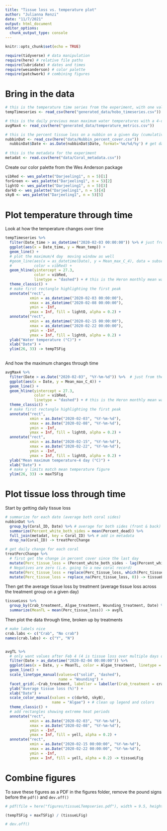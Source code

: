 ```yaml
---
title: "Tissue loss vs. temperature plot"
author: "Julianna Renzi"
date: "11/7/2021"
output: html_document
editor_options: 
  chunk_output_type: console
---
```


```r
knitr::opts_chunk$set(echo = TRUE)

require(tidyverse) # data manipulation
require(here) # relative file paths
require(lubridate) # dates and times
require(wesanderson) # color palette
require(patchwork) # combining figures
```

# Bring in the data

```r
# this is the temperature time series from the experiment, with one value per date/time (averaged across HOBO loggers, with a value per few minutes)
tempTimeseries <- read_csv(here("generated_data/hobo_timeseries.csv"))

# this is the daily previous mean maximum water temperatures with a 4-day window
avgMax4 <- read_csv(here("generated_data/temperature_metrics.csv"))

# this is the percent tissue loss on a nubbin on a given day (cumulative, taken from photos)
nubbinDat <- read_csv(here("data/Nubbin_percent_cover.csv"))
  nubbinDat$Date <- as.Date(nubbinDat$Date, format='%m/%d/%y') # get dates in datetime format
  
# this is the metadata for the experiment
metadat <- read.csv(here("data/Coral_metadata.csv")) 
```

Create our color palette from the Wes Anderson package

```r
vibRed <- wes_palette("Darjeeling1", n = 5)[1]
forGreen <- wes_palette("Darjeeling1", n = 5)[2]
lightO <- wes_palette("Darjeeling1", n = 5)[3]
darkO <- wes_palette("Darjeeling1", n = 5)[4]
skyB <- wes_palette("Darjeeling1", n = 5)[5]

```


# Plot temperature through time

Look at how the temperature changes over time

```r
tempTimeseries %>% 
  filter(Date_time > as_datetime("2020-02-03 00:00:00")) %>% # just from the start of the tissue loss data
  ggplot(aes(x = Date_time, y = Mean_temp)) +
  geom_line() +
  # plot the maximum/4 day  moving window as well
  #geom_line(aes(x = as_datetime(Date), y = Mean_max_C_4), data = subset(avgMax4, Date > as_datetime("2020-02-03")), 
  #          color = vibRed) +
  geom_hline(yintercept = 27.3, 
             color = vibRed, 
             linetype = "dashed") + # this is the Heron monthly mean water temp according to: https://seatemperature.info/heron-island-water-temperature.html and also word of mouth from Jesse + Gus
  theme_classic() +
  # make first rectangle highlighting the first peak 
  annotate("rect",
           xmin = as_datetime("2020-02-03 00:00:00"), 
           xmax = as_datetime("2020-02-08 00:00:00"), 
           ymin = -Inf, 
           ymax = Inf, fill = lightO, alpha = 0.2) +
  annotate("rect",
           xmin = as_datetime("2020-02-15 00:00:00"), 
           xmax = as_datetime("2020-02-22 00:00:00"), 
           ymin = -Inf, 
           ymax = Inf, fill = lightO, alpha = 0.2) +
  ylab("Water temperature (°C)") +
  xlab("Date") +
  ylim(26, 33) -> tempTSFig
  

```

And how the maximum changes through time

```r
avgMax4 %>% 
  filter(Date > as.Date("2020-02-03", "%Y-%m-%d")) %>%  # just from the start of the tissue loss data
  ggplot(aes(x = Date, y = Mean_max_C_4)) +
  geom_line() +
  geom_hline(yintercept = 27.3, 
             color = vibRed, 
             linetype = "dashed") + # this is the Heron monthly mean water temp according to: https://seatemperature.info/heron-island-water-temperature.html and also word of mouth from Jesse + Gus
  theme_classic() +
  # make first rectangle highlighting the first peak 
  annotate("rect",
           xmin = as.Date("2020-02-03", "%Y-%m-%d"), 
           xmax = as.Date("2020-02-08", "%Y-%m-%d"), 
           ymin = -Inf, 
           ymax = Inf, fill = lightO, alpha = 0.2) +
  annotate("rect",
           xmin = as.Date("2020-02-15", "%Y-%m-%d"), 
           xmax = as.Date("2020-02-22", "%Y-%m-%d"), 
           ymin = -Inf, 
           ymax = Inf, fill = lightO, alpha = 0.2) +
  ylab("Mean maximum temperature-4 day (°C)") +
  xlab("Date") +
  # make y limits match mean temperature figure
  ylim(26, 33) -> maxTSFig
```


# Plot tissue loss through time

Start by getting daily tissue loss

```r
# summarize for each date (average both coral sides)
nubbinDat %>% 
  group_by(Coral_ID, Date) %>% # average for both sides (front & back)
  summarize(Percent_white_both_sides = mean(Percent_dead)) %>% 
  full_join(metadat, key = Coral_ID) %>% # add in metadata
  drop_na(Coral_ID) -> treatPercChange

# get daily change for each coral
treatPercChange %>% 
  # first get the change in percent cover since the last day
  mutate(Perc_tissue_loss = (Percent_white_both_sides - lag(Percent_white_both_sides))) %>% 
  # Negatives are zero (i.e. going to a new coral record)
  mutate(Perc_tissue_loss = replace(Perc_tissue_loss, which(Perc_tissue_loss < 0), 0)) %>% 
  mutate(Perc_tissue_loss = replace_na(Perc_tissue_loss, 0)) -> tissueLoss
```

Then get the average tissue loss by treatment (average tissue loss across the treatment group on a given day)

```r
tissueLoss %>% 
  group_by(Crab_treatment, Algae_treatment, Wounding_treatment, Date) %>% 
  summarize(MeanTL = mean(Perc_tissue_loss)) -> avgTL
```


Then plot the data through time, broken up by treatments

```r
# make labels nice
crab.labs <- c("Crab", "No crab")
names(crab.labs) <- c("Y", "N")


avgTL %>%
  # only want values after Feb 4 (4 is tissue loss over multiple days d)
  filter(Date > as_datetime("2020-02-04 00:00:00")) %>% 
  ggplot(aes(x = Date, y = MeanTL, color = Algae_treatment, linetype = Wounding_treatment)) +
  geom_line() +
  scale_linetype_manual(values=c("solid", "dashed"),
                        name = "Wounding") +
  facet_grid(.~Crab_treatment, labeller = labeller(Crab_treatment = crab.labs)) + # facet by crabs
  ylab("Average tissue loss (%)") +
  xlab("Date") +
  scale_color_manual(values = c(darkO, skyB),
                     name = "Algae") + # clean up legend and colors
  theme_classic() +
  # add rectangles showing extreme heat periods
  annotate("rect",
           xmin = as.Date("2020-02-03", "%Y-%m-%d"), 
           xmax = as.Date("2020-02-08", "%Y-%m-%d"), 
           ymin = -Inf, 
           ymax = Inf, fill = yell, alpha = 0.2) +
  annotate("rect",
           xmin = as.Date("2020-02-15 00:00:00", "%Y-%m-%d"), 
           xmax = as.Date("2020-02-22 00:00:00", "%Y-%m-%d"), 
           ymin = -Inf, 
           ymax = Inf, fill = yell, alpha = 0.2) -> tissueLFig
```

# Combine figures 

To save these figures as a PDF in the figures folder, remove the pound signs before the `pdf()` and `dev.off()`

```r
# pdf(file = here("figures/tissueLTempseries.pdf"), width = 9.5, height = 6.5)

(tempTSFig + maxTSFig) / (tissueLFig)

# dev.off()
```

